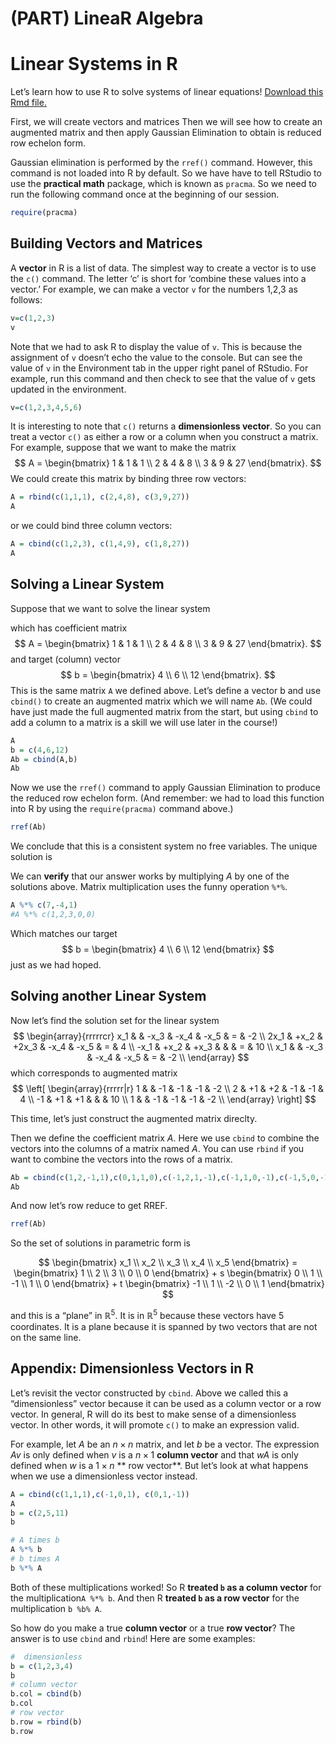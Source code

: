 # (PART) LineaR Algebra {-}

# Linear Systems in R

Let's learn how to use R to solve systems of linear equations! [Download this Rmd file.](https://github.com/mathbeveridge/math236_f20/blob/main/01-linear-systems.Rmd)

First, we will create vectors and matrices  Then we will see how to create an augmented matrix and then apply Gaussian Elimination to obtain is reduced row echelon form.

Gaussian elimination is performed by the `rref()` command. However, this command is not loaded into R by default. So we have have to tell RStudio to use the **practical math** package, which is known as `pracma`. 
So we need to run the following command once at the beginning of our session.
```r
require(pracma)
```

## Building Vectors and Matrices

A **vector** in R is a list of data. The simplest way to create a vector is to use the `c()` command. The letter 'c' is short for 'combine these values into a vector.' For example, we can make a vector `v` for the numbers 1,2,3 as follows:

```r
v=c(1,2,3)
v
```
Note that we had to ask R to display the value of `v`. This is because the assignment of `v` doesn't echo the value to the console. But can see the value of `v` in the Environment tab in the upper right panel of RStudio. For example, run this command and then check to see that the value of `v` gets updated in the environment.

```r
v=c(1,2,3,4,5,6)
```

It is interesting to note that `c()` returns a **dimensionless vector**. So 
you can treat a vector `c()` as either a row or a column when you construct a matrix. For example, suppose that we want to make the matrix
$$
A = \begin{bmatrix}
1 & 1 & 1 \\
2 & 4 & 8 \\
3 & 9 & 27
\end{bmatrix}.
$$
We could create this matrix by binding three row vectors:
```r
A = rbind(c(1,1,1), c(2,4,8), c(3,9,27))
A
```
or we could bind three column vectors:
```r
A = cbind(c(1,2,3), c(1,4,9), c(1,8,27))
A
```


## Solving a Linear System 

Suppose that we want to solve the linear system 
\begin{aligned}
x + y + z &= 7 \\
2x + 4y + 8z &= 6 \\
3x +9y+27z &=12
\end{aligned}
which has coefficient matrix 
$$
A = \begin{bmatrix}
1 & 1 & 1 \\
2 & 4 & 8 \\
3 & 9 & 27
\end{bmatrix}.
$$
and target (column) vector
$$
b = \begin{bmatrix}
4 \\ 6 \\ 12
\end{bmatrix}.
$$
This is the same matrix `A` we defined above. Let's define a vector b and use `cbind()` to create an augmented matrix which we will name `Ab`.
(We could have just made the full augmented matrix from the start, but using `cbind` to add a column to a matrix is a skill we will use later in the course!) 

```r
A
b = c(4,6,12)
Ab = cbind(A,b)
Ab
```

Now we use the `rref()` command to apply Gaussian Elimination to produce the reduced row echelon form. (And remember: we had to load this function into R by using the `require(pracma)` command above.)

```r
rref(Ab)
```

We conclude that this is a consistent system no free variables. The unique solution is 
\begin{align}
x&=7\\
y&=-4\\
z&=1
\end{align}


We can **verify** that our answer works by multiplying $A$ by one of the solutions above. Matrix multiplication uses the funny operation `%*%`.
```r
A %*% c(7,-4,1)
#A %*% c(1,2,3,0,0)
```
Which matches our target 
$$
b = \begin{bmatrix}
4 \\ 6 \\ 12
\end{bmatrix}
$$ 
just as we had hoped.


## Solving another Linear System

Now let's find the solution set for the  linear system
$$
\begin{array}{rrrrrcr}
x_1 & & -x_3 & -x_4 & -x_5 & = & -2 \\
2x_1 & +x_2 & +2x_3 & -x_4 & -x_5 & = & 4 \\
-x_1 & +x_2 & +x_3 &  &  & = & 10 \\
x_1 & & -x_3 & -x_4 & -x_5 & = & -2 \\
\end{array}
$$
which corresponds to augmented matrix
$$
\left[
\begin{array}{rrrrr|r}
1 & & -1 & -1 & -1  & -2 \\
2 & +1 & +2 & -1 & -1  & 4 \\
-1 & +1 & +1 &  &  & 10 \\
1 & & -1 & -1 & -1 & -2 \\
\end{array}
\right]
$$


This time, let's just construct the augmented matrix direclty.

Then we define the coefficient matrix $A$. Here we use `cbind` to combine the vectors into the columns of a matrix named $A$. You can use `rbind` if you want to combine the vectors into the rows of a matrix.
```r
Ab = cbind(c(1,2,-1,1),c(0,1,1,0),c(-1,2,1,-1),c(-1,1,0,-1),c(-1,5,0,-1),c(-2,10,4,-2))
Ab
```

And now let's row reduce to get RREF.

```r
rref(Ab)
```
So the set of solutions in parametric form is

$$
\begin{bmatrix} x_1 \\ x_2 \\ x_3 \\ x_4 \\ x_5 \end{bmatrix}
= 
\begin{bmatrix} 1 \\ 2 \\ 3 \\ 0 \\ 0 \end{bmatrix}
+ s \begin{bmatrix} 0 \\ 1 \\ -1 \\ 1 \\ 0 \end{bmatrix}
+ t \begin{bmatrix} -1 \\ 1 \\ -2 \\ 0 \\ 1 \end{bmatrix}
$$

and this is a "plane" in $\mathbb{R}^5$. It is in $\mathbb{R}^5$ because these vectors have 5 coordinates. It is a plane because it is spanned by two vectors that are not on the same line. 





##  Appendix: Dimensionless Vectors  in R

Let's revisit the vector constructed by `cbind`. Above we called this  a "dimensionless" vector because it can be used as a column vector or a row vector.  In general, R will do its best to make sense of a dimensionless vector. In other words, it will promote `c()` to make an expression valid.

For example, let $A$ be an $n \times  n$ matrix, and let $b$ be a vector.  The expression $Av$ is only defined when $v$ is a $n \times 1$ **column vector** and that $wA$  is only defined when  $w$ is a $1 \times n$ ** row vector**. But let's look at what happens when we use a dimensionless vector instead.


```r
A = cbind(c(1,1,1),c(-1,0,1), c(0,1,-1))
A
b = c(2,5,11)
b

# A times b
A %*% b
# b times A
b %*% A

```


Both of these multiplications worked! So  R **treated `b` as a column vector** for the multiplication`A %*% b`. And then R **treated `b` as a row vector** for the multiplication `b %b% A`. 

So how do you make a true **column vector** or a true **row vector**? The answer is to use `cbind` and  `rbind`! Here are some examples:

```r
#  dimensionless
b = c(1,2,3,4)
b
# column vector
b.col = cbind(b)
b.col
# row vector
b.row = rbind(b)
b.row
```





